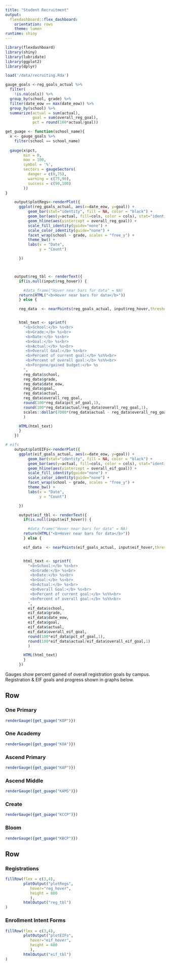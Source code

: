 ```yaml
---
title: "Student Recruitment"
output: 
  flexdashboard::flex_dashboard:
    orientation: rows
    theme: lumen
runtime: shiny
---
```


```r
library(flexdashboard)
library(shiny)
library(lubridate)
library(ggplot2)
library(dplyr)

load('/data/recruiting.Rda')

gauge_goals <-reg_goals_actual %>%
  filter(
    !is.na(cols)) %>%
  group_by(school, grade) %>%
  filter(date_eow == max(date_eow)) %>%
  group_by(school) %>%
  summarize(actual = sum(actual),
            goal = sum(overall_reg_goal),
            pct = round(100*actual/goal)) 

get_guage <- function(school_name){
  x <- gauge_goals %>%
    filter(school == school_name) 
  
  gauge(x$pct, 
        min = 0,
        max = 100, 
        symbol = '%',
        sectors = gaugeSectors(
          danger = c(0,75),
          warning = c(75,90),
          success = c(90,100)
        ))
}
```

```r


    output$plotRegs<-renderPlot({
      ggplot(reg_goals_actual, aes(x=date_eow, y=goal)) +
          geom_bar(stat="identity", fill = NA, color = "black") +
          geom_bar(aes(y=actual, fill=cols, color = cols), stat="identity") +
          geom_hline(aes(yintercept = overall_reg_goal)) +
          scale_fill_identity(guide="none") +
          scale_color_identity(guide="none") +
          facet_wrap(school ~ grade, scales = "free_y") +
          theme_bw() +
          labs(x = "Date",
               y = "Count")

      })



    output$reg_tbl <- renderText({
      if(is.null(input$reg_hover)) {

        #data_frame("Hover near bars for data" = NA)
      return(HTML("<b>Hover near bars for data</b>"))
      } else {

      reg_data  <- nearPoints(reg_goals_actual, input$reg_hover,threshold = 20, maxpoints = 1)


      html_text <- sprintf(
        "<b>School:</b> %s<br>
         <b>Grade:</b> %s<br>
         <b>Date:</b> %s<br>
         <b>Goal:</b> %s<br>
         <b>Actual:</b> %s<br>
         <b>Overall Goal:</b> %s<br>
         <b>Percent of current goal:</b> %s%%<br>
         <b>Percent of overall goal:</b> %s%%<br>
         <b>Forgone/gained budget:</b> %s
        ",
        reg_data$school,
        reg_data$grade,
        reg_data$date_eow,
        reg_data$goal,
        reg_data$actual,
        reg_data$overall_reg_goal,
        round(100*reg_data$pct_of_goal,1),
        round(100*reg_data$actual/reg_data$overall_reg_goal,1),
        scales::dollar(7000*(reg_data$actual - reg_data$overall_reg_goal))
        )

      HTML(html_text)
      }
    })

# eifs
    output$plotEIFs<-renderPlot({
      ggplot(eif_goals_actual, aes(x=date_eow, y=goal)) +
          geom_bar(stat="identity", fill = NA, color = "black") +
          geom_bar(aes(y=actual, fill=cols, color = cols), stat="identity") +
          geom_hline(aes(yintercept = overall_eif_goal)) +
          scale_fill_identity(guide="none") +
          scale_color_identity(guide="none") +
          facet_wrap(school ~ grade, scales = "free_y") +
          theme_bw() +
          labs(x = "Date",
               y = "Count")

      })

      output$eif_tbl <- renderText({
        if(is.null(input$eif_hover)) {

          #data_frame("Hover near bars for data" = NA)
        return(HTML("<b>Hover near bars for data</b>"))
        } else {

        eif_data  <- nearPoints(eif_goals_actual, input$eif_hover,threshold = 10, maxpoints = 1)


        html_text <- sprintf(
          "<b>School:</b> %s<br>
           <b>Grade:</b> %s<br>
           <b>Date:</b> %s<br>
           <b>Goal:</b> %s<br>
           <b>Actual:</b> %s<br>
           <b>Overall Goal:</b> %s<br>
           <b>Percent of current goal:</b> %s%%<br>
           <b>Percent of overall goal:</b> %s%%<br>
          ",
          eif_data$school,
          eif_data$grade,
          eif_data$date_eow,
          eif_data$goal,
          eif_data$actual,
          eif_data$overall_eif_goal,
          round(100*eif_data$pct_of_goal,1),
          round(100*eif_data$actual/eif_data$overall_eif_goal,1)
          )

        HTML(html_text)
        }
      })

```

Gauges show percent gained of overall registration goals by campus. Registration & EIF goals and progress shown in graphs below.

Row {data-height=160}
-----------------------------------------------------------------------

### One Primary

```r
renderGauge({get_guage("KOP")})
```

### One Academy

```r
renderGauge({get_guage("KOA")})
```

### Ascend Primary

```r
renderGauge({get_guage("KAP")})
```

### Ascend Middle

```r
renderGauge({get_guage("KAMS")})
```

### Create

```r
renderGauge({get_guage("KCCP")})
```

### Bloom

```r
renderGauge({get_guage("KBCP")})
```



Row {.tabset .tabset-fade}
-----------------------------------------------------------------------

### Registrations
```r
fillRow(flex = c(3,4),
        plotOutput("plotRegs",
           hover="reg_hover",
           height = 600
           ),
        htmlOutput("reg_tbl")
)


```

### Enrollment Intent Forms

```r
fillRow(flex = c(3,4),
        plotOutput("plotEIFs",
           hover="eif_hover",
           height = 600
           ),
        htmlOutput("eif_tbl")
)

```

